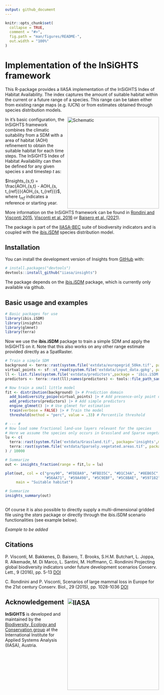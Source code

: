 ```yaml
---
output: github_document
---
```


<!-- README.md is generated from README.Rmd. Please edit that file -->

```r
knitr::opts_chunk$set(
  collapse = TRUE,
  comment = "#>",
  fig.path = "man/figures/README-",
  out.width = "100%"
)
```

# Implementation of the InSiGHTS framework

<!-- badges: start -->
<!-- badges: end -->

This R-package provides a IIASA implementation of the InSiGHTS Index of Habitat Availability. The index
captures the amount of suitable habitat within the current or a future range of a species. This range can be taken either from existing range maps (e.g. IUCN) or from estimates obtained through species distribution models.

<img src="man/figures/insights_schematic.png" alt="Schematic" align="right" width="300"/>

In it's basic configuration, the InSiGHTS framework combines the climatic suitability from a SDM with a area of habitat (AOH) refinement to obtain the suitable habitat for each time steps.
The InSiGHTS Index of Habitat Availability can then be defined for any given species $s$ and timestep $t$ as:

$Insights_{s,t} = \frac{AOH_{s,t} - AOH_{s, t_{ref}}}{AOH_{s, t_{ref}}}$, where $t_{ref}$ indicates a reference or starting year.

More information on the InSiGHTS framework can be found in [Rondini and Visconti 2015](https://doi.org/10.1111/cobi.12532), [Visconti et al. 2016](https://doi.org/10.1111/conl.12159) or [Baisero et al. (2021)](https://doi.org/10.1016/j.oneear.2020.05.015).

The package is part of the [IIASA-BEC](https://iiasa.ac.at/programs/bnr/bec) suite of biodiversity indicators and is coupled with the [ibis.iSDM](https://iiasa.github.io/ibis.iSDM/) species distribution model. 

## Installation

You can install the development version of Insights from [GitHub](https://github.com/) with:

``` r
# install.packages("devtools")
devtools::install_github("iiasa/insights")
```
The package depends on the [ibis.iSDM](https://iiasa.github.io/ibis.iSDM/) package, which is currently only available via github.

## Basic usage and examples

```r
# Basic packages for use
library(ibis.iSDM)
library(insights)
library(glmnet)
library(terra)
```

Now we use the **ibis.iSDM** package to train a simple SDM and apply the InSiGHTS on it.
Note that this also works on any other range estimate provided directly as a
SpatRaster.

```r
# Train a simple SDM
background <- terra::rast(system.file('extdata/europegrid_50km.tif', package='ibis.iSDM',mustWork = TRUE))
virtual_points <- sf::st_read(system.file('extdata/input_data.gpkg', package='ibis.iSDM',mustWork = TRUE),'points',quiet = TRUE)
ll <- list.files(system.file('extdata/predictors',package = 'ibis.iSDM',mustWork = TRUE),full.names = T)
predictors <- terra::rast(ll);names(predictors) <- tools::file_path_sans_ext(basename(ll))

# Now train a small little model
fit <- distribution(background) |> # Prediction domain
  add_biodiversity_poipo(virtual_points) |> # Add presence-only point data
  add_predictors(predictors) |> # Add simple predictors
  engine_glmnet() |> # Use glmnet for estimation
  train(verbose = FALSE) |> # Train the model 
  threshold(method = "perc", value = .33) # Percentile threshold

# --- #
# Now load some fractional land-use layers relevant for the species
# Here we assume the species only occurs in Grassland and Sparse vegetation
lu <- c(
  terra::rast(system.file('extdata/Grassland.tif', package='insights',mustWork = TRUE)),
  terra::rast(system.file('extdata/Sparsely.vegetated.areas.tif', package='insights',mustWork = TRUE))
) / 10000

# Summarize 
out <- insights_fraction(range = fit,lu = lu)

plot(out, col = c("grey90", "#FDE8A9", "#FBD35C", "#D1C34A", "#8EB65C",
                  "#56AA71", "#59A498", "#5C9EBF", "#5C8BAE", "#597182"),
     main = "Suitable habitat")

# Summarize
insights_summary(out)
  
```


Of course it is also possible to directly supply a multi-dimensional gridded file
using the *stars* package or directly through the ibis.iSDM scenario functionalities
(see example below).

*Example to be added*


## Citations

P. Visconti, M. Bakkenes, D. Baisero, T. Brooks, S.H.M. Butchart, L. Joppa, R. Alkemade, M. Di Marco, L. Santini, M. Hoffmann, C. Rondinini
Projecting global biodiversity indicators under future development scenarios Conserv. Lett., 9 (2016), pp. 5-13 [DOI](https://doi.org/10.1111/conl.12159)

C. Rondinini and P. Visconti, Scenarios of large mammal loss in Europe for the 21st century Conserv. Biol., 29 (2015), pp. 1028-1036 [DOI](https://doi.org/10.1111/cobi.12532)


## Acknowledgement <a href="https://iiasa.ac.at"><img src="man/figures/IIASA_PNG_logo_blue.png" alt="IIASA" align="right" width="300"/></a>

**InSiGHTS** is developed and maintained by the [Biodiversity, Ecology and Conservation group](https://iiasa.ac.at/programs/bnr/bec) at the International Institute for Applied Systems Analysis (IIASA), Austria.
